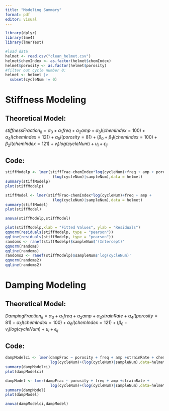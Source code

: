 ```yaml
---
title: "Modeling Summary"
format: pdf
editor: visual
---
```


```r
library(dplyr)
library(lme4)
library(lmerTest)

#load data
helmet <- read.csv("clean_helmet.csv")
helmet$chemIndex <- as.factor(helmet$chemIndex)
helmet$porosity <- as.factor(helmet$porosity)
#filter out cycle number 0:
helmet <- helmet |>
  subset(cycleNum != 0)
```

# Stiffness Modeling

## Theoretical Model:

$stiffnessFraction_{ij}=\alpha_0+\alpha_1freq+\alpha_2amp+\alpha_3I(chemIndex=100)+\alpha_4I(chemIndex=121)+\alpha_5I(porosity=81)+(\beta_0+\beta_1I(chemIndex=100)+\beta_2I(chemIndex=121)+v_i)log(cycleNum)+u_i+\epsilon_{ij}$

## Code:

```r
stiffModelp <- lmer(stiffFrac~chemIndex*log(cycleNum)+freq + amp + porosity + 
                     (log(cycleNum)|sampleNum),data = helmet)
summary(stiffModelp)
plot(stiffModelp)

stiffModel <- lmer(stiffFrac~chemIndex*log(cycleNum)+freq + amp + 
                     (log(cycleNum)|sampleNum),data = helmet)
summary(stiffModel)
plot(stiffModel)

anova(stiffModelp,stiffModel)

plot(stiffModelp,xlab = "Fitted Values", ylab = "Residuals")
qqnorm(residuals(stiffModelp, type = "pearson"))
qqline(residuals(stiffModelp, type = "pearson"))
randoms <- ranef(stiffModelp)$sampleNum$'(Intercept)'
qqnorm(randoms)
qqline(randoms)
randoms2 <- ranef(stiffModelp)$sampleNum$'log(cycleNum)'
qqnorm(randoms2)
qqline(randoms2)
```

# Damping Modeling

## Theoretical Model:

$DampingFraction_{ij}=\alpha_0+\alpha_1freq+\alpha_2amp+\alpha_3strainRate+\alpha_4I(porosity=81)+\alpha_5I(chemIndex=100)+\alpha_6I(chemIndex=121)+(\beta_0+v_i)log(cycleNum)+u_i+\epsilon_{ij}$

## Code:

```r
dampModelci <- lmer(dampFrac ~ porosity + freq + amp +strainRate + chemIndex +
                    log(cycleNum)+(log(cycleNum)|sampleNum),data=helmet)
summary(dampModelci)
plot(dampModelci)

dampModel <- lmer(dampFrac ~ porosity + freq + amp +strainRate +
                    log(cycleNum)+(log(cycleNum)|sampleNum),data=helmet)
summary(dampModel)
plot(dampModel)

anova(dampModelci,dampModel)
```

